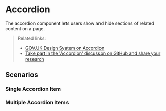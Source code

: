 
<Meta of={AccordionStories} />

# Accordion

The accordion component lets users show and hide sections of related content on a page.

> Related links:
>
> - [GOV.UK Design System on Accordion](https://design-system.service.gov.uk/components/accordion/)
> - [Take part in the 'Accordion' discusson on GitHub and share your research](https://github.com/alphagov/govuk-design-system-backlog/issues/1)

<Primary />
<Controls />

## Scenarios

### Single Accordion Item

<Canvas>
  <Story of={AccordionStories.SingleAccordion} />
</Canvas>

### Multiple Accordion Items

<Canvas>
  <Story of={AccordionStories.MultipleAccordions} />
</Canvas>
